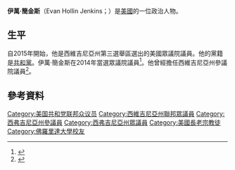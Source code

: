 {{Infobox officeholder
|name          = Evan Jenkins
|image         = Evan Jenkins official congressional photo.jpg
|state         = [[西維吉尼亞州|西維吉尼亞州]]
|district      = [[西弗吉尼亞州第三國會選區|三]]
|term_start    = 2015年1月3日
|term_end      = 2018年9月30日
|predecessor   = [[Nick_Rahall|Nick Rahall]]
|successor     =
|state_senate1 = 西弗吉尼亚州
|district1     = 五
|term_start1   = 2002年12月1日
|term_end1     = 2014年12月1日
|predecessor1  = [[Marie_Redd|Marie Redd]]
|successor1    = [[Mike_Woelfel|Mike Woelfel]]
|state_delegate2 = 西維吉尼亞州
|district2     = 第十六
|term_start2   = 1994年12月1日
|term_end2     = 2000年12月1日
|preceded2     =
|succeeded2    =
|birth_date    = {{birth date and age|1960|09|12}}
|birth_place   = 西弗吉尼亞州[[亨廷頓_(西弗吉尼亞州)|亨廷頓]]
|death_date    =
|death_place   =
|party = [[共和黨_(美國)|共和黨]]{{small|（1992年之前、2013年至今）}}<br />[[民主黨_(美國)|民主黨]]{{small|（1992年－2013年）}}
|spouse        = Elizabeth Weiler
|children      = Evan<br />Charles<br />Olivia
|residence = 西弗吉尼亞州[[亨廷頓_(西弗吉尼亞州)|亨廷頓]]
|alma_mater    = [[佛羅里達大學|佛羅里達大學]]<br />[[Cumberland_School_of_Law|Samford University]]
|religion      = [[美國長老教會|美國長老教會]]
|website       = [https://evanjenkins.house.gov/ Official U.S. House website]
}}
'''伊萬·簡金斯'''（Evan Hollin Jenkins；{{bd|1960年|9月12日}}）是[[美國|美國]]的一位政治人物。

==生平==
自2015年開始，他是西維吉尼亞州第三選舉區選出的美國眾議院議員。他的黨籍是[[共和黨_(美國)|共和黨]]。伊萬·簡金斯在2014年當選眾議院議員<ref name="auto1">{{cite web|url=http://thehill.com/blogs/ballot-box/house-races/222908-rahall-loses-house-seat-in-west-virginia|title=Dem Rahall loses House seat after 38 years|author=Timothy Cama|work=TheHill|accessdate=2016-01-02|archive-date=2018-11-18|archive-url=https://web.archive.org/web/20181118101015/https://thehill.com/blogs/ballot-box/house-races/222908-rahall-loses-house-seat-in-west-virginia|dead-url=no}}</ref>。他曾經擔任西維吉尼亞州參議院議員<ref name="Jim Workman">{{cite web|url=http://www.wowktv.com/story/25508919/rahall-jenkins-set-to-face-off-in-3rd-district-congressional-race|title=Rahall, Jenkins set to face off in 3rd District Congressional Ra – WOWK 13 Charleston, Huntington WV News, Weather, Sports|author=Jim Workman|date=May 13, 2014|publisher=|accessdate=October 2, 2014|archive-date=2018-03-28|archive-url=https://web.archive.org/web/20180328233244/http://www.wowktv.com/story/25508919/rahall-jenkins-set-to-face-off-in-3rd-district-congressional-race|dead-url=no}}</ref>。

==參考資料==
{{reflist}}

{{Authority control}}
{{DEFAULTSORT:Jenkins, Evan}}
[[Category:美国共和党联邦众议员|Category:美国共和党联邦众议员]]
[[Category:西維吉尼亞州聯邦眾議員|Category:西維吉尼亞州聯邦眾議員]]
[[Category:西弗吉尼亞州參議員|Category:西弗吉尼亞州參議員]]
[[Category:西弗吉尼亞州眾議員|Category:西弗吉尼亞州眾議員]]
[[Category:美國長老宗教徒|Category:美國長老宗教徒]]
[[Category:佛羅里達大學校友|Category:佛羅里達大學校友]]